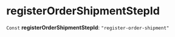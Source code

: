
# registerOrderShipmentStepId

 `Const` **registerOrderShipmentStepId**: `"register-order-shipment"`
